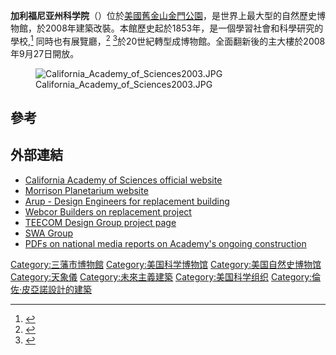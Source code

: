 {{Infobox Museum
 |name        = 加利福尼亚州科学院<br />California Academy of Sciences
 |image       = California Academy of Sciences pano.jpg
 |imagesize   = 500
 |map_type    =
 |latitude    =
 |longitude   =
 |established = 1853年
 |location    = [[美國|美國]][[加利福尼亚州|加利福尼亚州]][[舊金山|舊金山]]
 |type        = 自然科學博物館
 |visitors    = 每年超過100萬人
 |director    = Gregory C. Farrington
 |curator     = 
 |publictransit= 
 |website     = http://www.calacademy.org/
}} 

'''加利福尼亚州科学院'''（{{lang-en|California Academy of Sciences}}）位於[[美國|美國]][[舊金山|舊金山]][[金門公園|金門公園]]，是世界上最大型的自然歷史博物館，於2008年建築改裝。本館歷史起於1853年，是一個學習社會和科學研究的學校,<ref>{{cite web |url=http://www.calacademy.org/research |title=Research |publisher=California Academy of Sciences |deadurl=yes |archiveurl=https://www.webcitation.org/693kta2rx?url=http://research.calacademy.org/home |archivedate=2012-07-10 |accessdate=2009-09-15 }}</ref> 同時也有展覽廳，<ref>{{cite web |url=http://www.calacademy.org/exhibits |title=Exhibits |publisher=California Academy of Sciences |accessdate=2009-09-15 |archive-date=2016-03-15 |archive-url=https://web.archive.org/web/20160315171223/http://www.calacademy.org/exhibits |dead-url=no }}</ref> <ref>{{cite web |url=http://www.calacademy.org/education |title=Education |publisher=California Academy of Sciences |deadurl=yes |archiveurl=https://www.webcitation.org/693kvWim7?url=http://www.calacademy.org/teachers/ |archivedate=2012-07-10 |accessdate=2009-09-15 }}</ref>於20世紀轉型成博物館。全面翻新後的主大樓於2008年9月27日開放。

[[File:California_Academy_of_Sciences2003.JPG|thumb]]

== 參考 ==
{{reflist}}

{{三藩市}}

== 外部連結 ==
{{Commonscat|California Academy of Sciences}}
* [http://www.calacademy.org California Academy of Sciences official website]{{Wayback|url=http://www.calacademy.org/ |date=19970612082903 }}
* [http://www.calacademy.org/academy/exhibits/planetarium/ Morrison Planetarium website]{{Wayback|url=http://www.calacademy.org/academy/exhibits/planetarium/ |date=20090921114341 }}
* [http://www.arup.com/ Arup - Design Engineers for replacement building]{{Wayback|url=http://www.arup.com/ |date=20080604115637 }}
* [https://web.archive.org/web/20090228200845/http://www.webcor.com/current.html?proj_id=219 Webcor Builders on replacement project]
* [http://www.teecom.com/Projects/Civic/calacademy.html TEECOM Design Group project page]{{dead link|date=2017年11月 |bot=InternetArchiveBot |fix-attempted=yes }}
* [http://www.swagroup.com SWA Group]{{WebCite|url=https://www.webcitation.org/695jDa6Sk?url=http://www.swagroup.com/ |date=20120712023632 |dateformat=iso }}
* [https://web.archive.org/web/20071230042659/http://www.calacademy.org/newacademy/news_press.php PDFs on national media reports on Academy's ongoing construction]


{{coord|37.770100|-122.466407|display=title}}

{{DEFAULTSORT:California Academy of Sciences}}
[[Category:三藩市博物館|Category:三藩市博物館]]
[[Category:美国科学博物馆|Category:美国科学博物馆]]
[[Category:美国自然史博物馆|Category:美国自然史博物馆]]
[[Category:天象儀|Category:天象儀]]
[[Category:未來主義建築|Category:未來主義建築]]
[[Category:美国科学组织|Category:美国科学组织]]
[[Category:倫佐·皮亞諾設計的建築|Category:倫佐·皮亞諾設計的建築]]